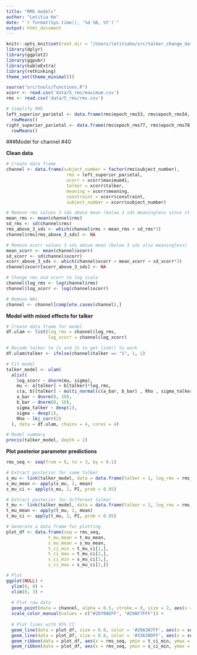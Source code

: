 ```yaml
---
title: "RMS models"
author: "Letitia Ho"
date: "`r format(Sys.time(), '%d %B, %Y')`"
output: html_document
---
```


```r
knitr::opts_knit$set(root.dir = "/Users/letitiaho/src/talker_change_data_processing")
library(dplyr)
library(ggplot2)
library(ggpubr)
library(kableExtra)
library(rethinking)
theme_set(theme_minimal())  
```

```r
source("src/tools/functions.R")
xcorr <- read.csv('data/5_rms/maximum.csv')
rms <- read.csv('data/5_rms/rms.csv')
```

```r
# Simplify RMS
left_superior_parietal <- data.frame(rms$epoch_rms53, rms$epoch_rms54, rms$epoch_rms60, rms$epoch_rms61, rms$epoch_rms67) %>%
  rowMeans()
right_superior_parietal <- data.frame(rms$epoch_rms77, rms$epoch_rms78, rms$epoch_rms79, rms$epoch_rms85, rms$epoch_rms86) %>%
  rowMeans()
```

###Model for channel #40

**Clean data**
```r
# Create data frame
channel <- data.frame(subject_number = factor(rms$subject_number),
                       rms = left_superior_parietal,
                       xcorr = xcorr$maximum41,
                       talker = xcorr$talker,
                       meaning = xcorr$meaning,
                       constraint = xcorr$constraint,
                       subject_number = xcorr$subject_number)

# Remove rms values 3 sds above mean (below 3 sds meaningless since it's negative)
mean_rms <- mean(channel$rms)
sd_rms <- sd(channel$rms)
rms_above_3_sds <- which(channel$rms > mean_rms + sd_rms*3)
channel$rms[rms_above_3_sds] <- NA

# Remove xcorr values 3 sds above mean (below 3 sds also meaningless)
mean_xcorr <- mean(channel$xcorr)
sd_xcorr <- sd(channel$xcorr)
xcorr_above_3_sds <- which(channel$xcorr > mean_xcorr + sd_xcorr*3)
channel$xcorr[xcorr_above_3_sds] <- NA

# Change rms and xcorr to log scale
channel$log_rms <- log(channel$rms)
channel$log_xcorr <- log(channel$xcorr)

# Remove NAs
channel <- channel[complete.cases(channel),]
```

**Model with mixed effects for talker**
```r
# Create data frame for model 
df.ulam <- list(log_rms = channel$log_rms,
                log_xcorr = channel$log_xcorr)

# Recode talker to 1s and 2s to get link() to work
df.ulam$talker <- ifelse(channel$talker == "S", 1, 2)

# Fit model
talker_model <- ulam(
  alist(
    log_xcorr ~ dnorm(mu, sigma),
    mu <- a[talker] + b[talker]*log_rms,
    c(a, b)[talker] ~ multi_normal(c(a_bar, b_bar) , Rho , sigma_talker),
    a_bar ~ dnorm(0, 10),
    b_bar ~ dnorm(0, 10),
    sigma_talker ~ dexp(1),
    sigma ~ dexp(1),
    Rho ~ lkj_corr(2)
  ), data = df.ulam, chains = 4, cores = 4)

# Model summary
precis(talker_model, depth = 2)
```

**Plot posterior parameter predictions**
```r
rms_seq <- seq(from = 0, to = 3, by = 0.1)

# Extract posterior for same talker
s_mu <- link(talker_model, data = data.frame(talker = 1, log_rms = rms_seq))
s_mu_mean <- apply(s_mu, 2, mean)
s_mu_ci <- apply(s_mu, 2, PI, prob = 0.95)

# Extract posterior for different talker
t_mu <- link(talker_model, data = data.frame(talker = 2, log_rms = rms_seq))
t_mu_mean <- apply(t_mu, 2, mean)
t_mu_ci <- apply(t_mu, 2, PI, prob = 0.95)

# Generate a data frame for plotting
plot_df <- data.frame(seq = rms_seq,
                t_mu_mean = t_mu_mean,
                s_mu_mean = s_mu_mean,
                t_ci_min = t_mu_ci[1,],
                t_ci_max = t_mu_ci[2,],
                s_ci_min = s_mu_ci[1,],
                s_ci_max = s_mu_ci[2,])

# Plot
ggplot(NULL) +
  ylim(0, 8) + 
  xlim(0, 3) +
  
  # Plot raw data
  geom_point(data = channel, alpha = 0.5, stroke = 0, size = 2, aes(x = log_rms, y = log_xcorr, color = factor(talker))) +
  scale_color_manual(values = c("#2D708EFF", "#29AF7FFF")) +
  
  # Plot lines with 95% CI
  geom_line(data = plot_df, size = 0.8, color = '#20A387FF', aes(x = seq, y = t_mu_mean)) +
  geom_line(data = plot_df, size = 0.8, color = '#33638DFF', aes(x = seq, y = s_mu_mean)) +
  geom_ribbon(data = plot_df, aes(x = rms_seq, ymin = t_ci_min, ymax = t_ci_max), fill = "#29AF7FFF", alpha = 0.2) +
  geom_ribbon(data = plot_df, aes(x = rms_seq, ymin = s_ci_min, ymax = s_ci_max), fill = "#2D708EFF", alpha = 0.2) 

```
